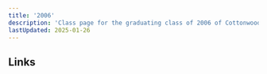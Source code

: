 ```yaml
---
title: '2006'
description: 'Class page for the graduating class of 2006 of Cottonwood High School.'
lastUpdated: 2025-01-26
---
```


## Links


<LinkCard
  title="Class of '06 Facebook"
  href="https://www.facebook.com/groups/520265638140700"
/>
